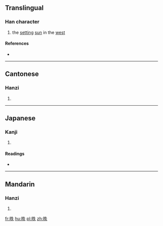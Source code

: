 ==Translingual==

===Han character===
{{Han char|rn=72|rad=日|as=05|sn=9|four=6503<sub>0</sub>|canj=日竹手人 (AHQO)|ids=⿰[[日]][[失]]}}

# the [[set]]ting [[sun]] in the [[west]]

====References====
* {{Han ref|kx=0494.050|dkj=13864|dj=0858.110|hdz=21502.010|uh=6633|ud=26163|bh=CEF2|bd=52978}}

----

==Cantonese==

===Hanzi===
{{yue-hanzi|jyut=|y=dit6}}

# {{defn|lang=yue|sort=日05}}

----

==Japanese==

===Kanji===
{{ja-kanji|grade=|rs=日05}}

# {{defn|lang=ja|sort=日05}}

====Readings====
* {{ja-readings|on=[[てつ]] (tetsu), [[でち]] (dechi), [[いつ]] (itsu)|kun=[[かたむく]] (katamuku)}}

----

==Mandarin==

===Hanzi===
{{cmn-hanzi|pin=[[dié]] ([[die2]])|wg=tieh<sup>2</sup>}}

# {{defn|lang=cmn|sort=日05}}

[[fr:昳]]
[[hu:昳]]
[[pl:昳]]
[[zh:昳]]